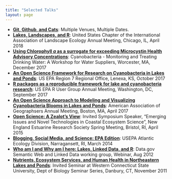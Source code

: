 ```yaml
---
title: "Selected Talks"
layout: page
---
```


- **[Git, Github, and Cats](https://usepa.github.io/github_101)**: Multiple Venues, Multiple Dates.
- **[Lakes, Landscapes, and R](https://jhollist.github.io/lakes_landscapes_r)**: United States Chapter of the International Association of Landscape Ecology Annual Meeting, Chicago, IL, April 2018
- **[Using Chlorophyll *a* as a surrogate for exceeding Microcystin Health Advisory Concentrations](https://jhollist.github.io/microcystin_chla_talk)**: Cyanobacteria - Monitoring and Treating Drinking Water: A Workshop for Water Suppliers, Worcester, MA, December 2017
- **[An Open Science Framework for Research on Cyanobacteria in Lakes and Ponds](https://jhollist.github.io/cyano_open_sci)**: US EPA Region 7 Regional Office, Lenexa, KS, October 2017
- **[R packages as a reproducible framework for lake and cyanobacteria research](https://usepa.github.io/reproducible_lakes/)**: US EPA R User Group Annual Meeting, Washington, DC, September 2017
- **[An Open Science Approach to Modeling and Visualizing Cyanobacteria Blooms in Lakes and Ponds](https://usepa.github.io/cyano_open_sci_aag/)**: American Association of Geographsers Annual Meeting, Boston, MA, April 2017
- **[Open Science: A Zealot’s View](https://jhollist.github.io/open_science_neers/)**: Invited Symposium Speaker, “Emerging Issues and Novel Technologies in Coastal Ecosystem Science”, New England Estuarine Research Society Spring Meeting, Bristol, RI, April 2015
- **[Blogging, Social Media, and Science: EPA Edition](https://jhollist.github.io/epablogpresent/)**: USEPA Atlantic Ecology Division, Narragansett, RI, March 2014
- **[Who am I and Why am I here: Lakes, Linked Data, and R](https://files.figshare.com/1829418/jwhLODPresent08152012_v2.pdf)**: Data.gov Semantic Web and Linked Data working group, Webinar, Aug 2012 
- **[Nutrients, Ecosystem Services, and Human Health in Northeastern Lakes and Ponds](https://files.figshare.com/1829419/jwhWCSUSeminar_v3.pdf)**: Invited Seminar at Western Connecticut State University, Dept of Biology Seminar Series, Danbury, CT, November 2011 